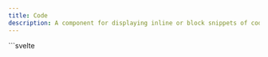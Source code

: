 ```yaml
---
title: Code
description: A component for displaying inline or block snippets of code with optional syntax highlighting.
---
```



<Tabs>
  <TabItem label="Preview">
    <CodePreview />
  </TabItem>
  <TabItem label="Usage">
    ```svelte
    <script lang="ts">
        import { Code } from "@dxdns/feflow"

        const data = `
            .card {
                width: 400px;
                padding: 20px;
                border: 1px solid #0d1117;
                border-radius: 10px;
                background-color: #000;
                box-shadow: 0 4px 8px rgba(0, 0, 0, 0.1);
                cursor: pointer;
            }`
    </script>

    <Code>
        {#each data.split("\n").filter((l) => l.trim() !== "") as text, i}
            <pre data-prefix={i}>
                <code>{text.trim()}</code>
            </pre>
        {/each}
    </Code>
    ```

  </TabItem>
</Tabs>
